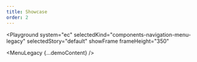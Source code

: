 ```yaml
---
title: Showcase
order: 2
---
```





<Playground
  system="ec"
  selectedKind="components-navigation-menu-legacy"
  selectedStory="default"
  showFrame
  frameHeight="350"
>
  <MenuLegacy {...demoContent} />
</Playground>
